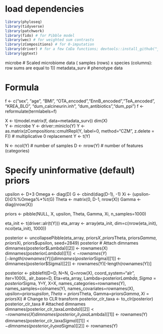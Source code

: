# load dependencies
```r
library(phyloseq)
library(tidyverse)
library(patchwork)
library(fido) # for Pibble model
library(wec) # for weighted sum contrasts
library(zCompositions) # for 0-imputation 
library(driver) # for a few CoDa functions; devtools::install_github("jsilve24/driver")
library(ggtext)
```

microbe # Scaled microbiome data ( samples (rows) x species (columns): row sums are equal to 1))
metadata_surv # phenotype data

# Formula
f <- c("sex", "age", "BMI", "OTA_encoded","EnnB_encoded","TeA_encoded", "KREA_BLO", "dum_calcineurin.inh", "dum_antibiotics","dum_ppi")
f <- reformulate(termlabels=f)

X <- t(model.matrix(f, data=metadata_surv))
dim(X)    
Y <- microbe
Y <- driver::miniclo(Y)
Y <- as.matrix(zCompositions::cmultRepl(Y, label=0, method="CZM", z.delete = F)) # multiplicative 0 replacement 
Y <- t(Y)

N <- ncol(Y) # number of samples
D <- nrow(Y) # number of features (categories)
    
# Specify uninformative (default) priors 
upsilon <- D+3
Omega <- diag(D)
G <- cbind(diag(D-1), -1)
Xi <- (upsilon-D)*G%*%Omega%*%t(G)
Theta <- matrix(0, D-1, nrow(X))
Gamma <- diag(nrow(X))
    
priors <- pibble(NULL, X, upsilon, Theta, Gamma, Xi, n_samples=1000)
    
eta_init <- t(driver::alr(t(Y)))
eta_array <- array(eta_init, dim=c(nrow(eta_init), ncol(eta_init), 1000))
    
posterior <- uncollapsePibble(eta_array, priors$X, priors$Theta, priors$Gamma, priors$Xi, priors$upsilon, seed=2849)
posterior   
# Attach dimnames
dimnames(posterior$Lambda)[[2]] <- rownames(X)
dimnames(posterior$Lambda)[[1]] <- rownames(Y)[-length(rownames(Y))]
dimnames(posterior$Sigma)[[1]] <- dimnames(posterior$Sigma)[[2]] <- rownames(Y)[-length(rownames(Y))]

posterior <- pibblefit(D=D,
                           N=N,
                           Q=nrow(X),
                           coord_system="alr",
                           iter=1000L,
                           alr_base=D,
                           Eta=eta_array,
                           Lambda=posterior$Lambda,
                           Sigma=posterior$Sigma,
                           Y=Y,
                           X=X,
                           names_categories=rownames(Y),
                           names_samples=colnames(Y),
                           names_covariates=rownames(X),
                           upsilon=priors$upsilon,
                           Theta=priors$Theta,
                           Gamma=priors$Gamma,
                           Xi=priors$Xi)
# Change to CLR transform
    posterior_clr_taxa <- to_clr(posterior)
    posterior_clr_taxa
# Attached dimnames
    dimnames(posterior_clr_taxa$Lambda)[[2]] <- rownames(X)
    dimnames(posterior_clr_taxa$Lambda)[[1]] <- rownames(Y)
    dimnames(posterior_clr_taxa$Sigma)[[1]] <- dimnames(posterior_clr_taxa$Sigma)[[2]] <- rownames(Y)

